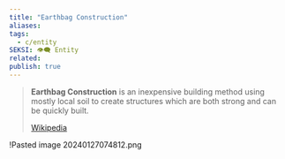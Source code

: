 ```yaml
---
title: "Earthbag Construction"
aliases: 
tags:
  - c/entity
SEKSI: 👁️‍🗨️ Entity
related:
publish: true
---
```




> **Earthbag Construction** is an inexpensive building method using mostly local soil to create structures which are both strong and can be quickly built.
>
> [Wikipedia](https://en.wikipedia.org/wiki/Earthbag%20construction)

!<Link href="/c/pasted-image-20240127074812png" className="text-[var(--color-primary)] hover:underline hover:text-[var(--color-secondary)] transition-colors font-medium">Pasted image 20240127074812.png</Link>
